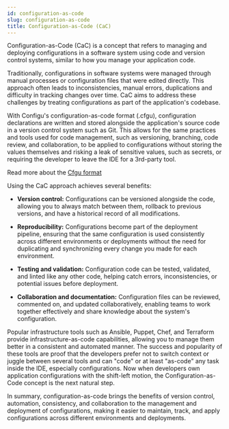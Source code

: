 ```yaml
---
id: configuration-as-code
slug: configuration-as-code
title: Configuration-as-Code (CaC)
---
```


Configuration-as-Code (CaC) is a concept that refers to managing and deploying configurations in a software system using code and version control systems, similar to how you manage your application code.

Traditionally, configurations in software systems were managed through manual processes or configuration files that were edited directly.
This approach often leads to inconsistencies, manual errors, duplications and difficulty in tracking changes over time.
CaC aims to address these challenges by treating configurations as part of the application's codebase.

With Configu's configuration-as-code format (.cfgu), configuration declarations are written and stored alongside the application's source code in a version control system such as Git.
This allows for the same practices and tools used for code management, such as versioning, branching, code review, and collaboration, to be applied to configurations without storing
the values themselves and risking a leak of sensitive values, such as secrets, or requiring the developer to leave the IDE for a 3rd-party tool.

<Admonition type="tip">

Read more about the [Cfgu format](/config-schema)

</Admonition>

Using the CaC approach achieves several benefits:

- **Version control:** Configurations can be versioned alongside the code, allowing you to always match between them, rollback to previous versions, and have a historical record of all modifications.

- **Reproducibility:** Configurations become part of the deployment pipeline, ensuring that the same configuration is used consistently across different environments or deployments without the need for duplicating and synchronizing every change you made for each environment.

- **Testing and validation:** Configuration code can be tested, validated, and linted like any other code, helping catch errors, inconsistencies, or potential issues before deployment.

- **Collaboration and documentation:** Configuration files can be reviewed, commented on, and updated collaboratively, enabling teams to work together effectively and share knowledge about the system's configuration.

Popular infrastructure tools such as Ansible, Puppet, Chef, and Terraform provide infrastructure-as-code capabilities, allowing you to manage them better in a consistent and automated manner.
The success and popularity of these tools are proof that the developers prefer not to switch context or juggle between several tools and can "code" or at least "as-code" any task inside the IDE, especially configurations.
Now when developers own application configurations with the shift-left motion, the Configuration-as-Code concept is the next natural step.

In summary, configuration-as-code brings the benefits of version control, automation, consistency, and collaboration to the management and deployment of configurations, making it easier to maintain, track, and apply configurations across different environments and deployments.
